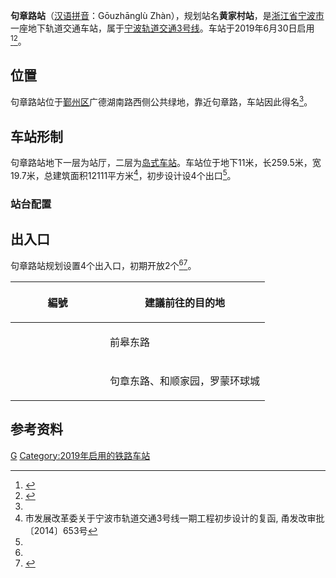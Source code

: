 {{Infobox station
| name = 句章路站
| eng_name = Gouzhang Road Station
| linecolour = {{NingboRT color|3|s}}
| type = [[地铁站|地铁站]]
| image = Gouzhang Road Station, 2019-06-30 01.jpg
| caption = 句章路站站台，摄于2019年
| address = 天童南路和泰康中路路口
| borough = [[浙江省|浙江省]][[宁波市|宁波市]][[鄞州区|鄞州区]]
| country = {{CHN}}
| coordinates = {{coord|format=dms|display=inline,title|Region:CN_Railway_Station}}
| owned = [[宁波市轨道交通集团有限公司|宁波市轨道交通集团]]
| operator = 宁波市轨道交通集团运营分公司
| line = {{NingboRT Sign|3|full}}
| distance = 
| platform = 1个[[島式月台|島式月台]]
| tracks = 2条
| bus_routes = <!--公交线路-->
| bus_stands = <!--公交站数量-->
| connections = <!--换乘交通-->
| structure = 地下车站
| hall = 地下站厅
| Interchange = 
| elevator = 2部
| exits = 4个（开放2个）
| disabled = <!--无障碍设施-->
| depth = <!--车站埋深-->
| levels = 2层
| architect = 
| architectural_style = 
| colour = {{colorbox|#F7E7CE|border=black}} 香槟金
| status = 在用
| built = 
| opened = {{NingboRT Dater|year|month|day|line=3}}
| closed = 
| former = 
| passengers = 
| pass_year = 
| pass_rank = 
| station_hours =
| hours = {{NingboRT Station Time|3|大金|0:26|高大|0:01|金大|0:30}}
| first = {{NingboRT Time|3大金F|0:26}}<br/>{{NingboRT Time|3高大F|0:01}}
| last = {{NingboRT Time|3大金L|0:26}}<br/>{{NingboRT Time|3金大L|0:30}}
| adjacent = {{s-rail-start}}
{{s-rail|title=NingboRT}}
{{s-line new|system=NingboRT|line=3|previous=鄞州客运总站|next=高塘桥}}
{{s-end}}
| route_map =
}}
'''句章路站'''（[[汉语拼音|汉语拼音]]：Gōuzhānglù Zhàn），规划站名'''黄家村站'''，是[[浙江省|浙江省]][[宁波市|宁波市]]一座地下轨道交通车站，属于[[宁波轨道交通3号线|宁波轨道交通3号线]]。车站于2019年6月30日启用<ref name="main">{{cite web|url=http://daily.cnnb.com.cn/nbrb/images/2014-12/24/A2/nbrb20141224a02.pdf|title=宁波地铁3号线一期开工|author=冯瑄|publisher=宁波日报|date=2014-12-24|accessdate=2014-12-26|archive-date=2014-12-26|archive-url=https://web.archive.org/web/20141226155000/http://daily.cnnb.com.cn/nbrb/images/2014-12/24/A2/nbrb20141224a02.pdf|dead-url=no}}</ref><ref name="open-expect">{{cite web|title=宁波轨交3号线一期6月30日试运营 你想了解的信息都在这|url=http://news.cnnb.com.cn/system/2019/06/20/030061147.shtml|accessdate=2019-06-20|author=张燕|date=2019-06-20|publisher=中国宁波网|archive-date=2019-06-20|archive-url=https://web.archive.org/web/20190620160027/http://news.cnnb.com.cn/system/2019/06/20/030061147.shtml|dead-url=no}}</ref>。

== 位置 ==
句章路站位于[[鄞州区|鄞州区]]广德湖南路西侧公共绿地，靠近句章路，车站因此得名<ref name="main" />。

== 车站形制 ==
句章路站地下一层为站厅，二层为[[岛式车站|岛式车站]]。车站位于地下11米，长259.5米，宽19.7米，总建筑面积12111平方米<ref>市发展改革委关于宁波市轨道交通3号线一期工程初步设计的复函, 甬发改审批〔2014〕653号</ref>，初步设计设4个出口<ref name="main" />。

=== 站台配置 ===
{{RenderStations|system=NingboRT|
{{RailStStart|西}}
{{RailStLine|1|1|dir=l|{{NingboRT Sign|3}} $$高塘桥$$・{{NingboRT Terminus|3|right}}方向}}
{{RailStPlatform|岛}}
{{RailStLine|2|2|dir=r|{{NingboRT Sign|3}} $$鄞州客运总站$$・{{NingboRT Terminus|3|left}}方向}}
{{RailStEnd|东}}
}}

== 出入口 ==
句章路站规划设置4个出入口，初期开放2个<ref name="main" /><ref name=":0">{{Cite web|title=句章路站综合资讯图|url=http://www.nbmetro.com/line_ajax.php?1/65|accessdate=2019-06-29|author=|date=|format=|publisher=宁波市轨道交通集团有限公司|language=}}</ref>。

{| class="wikitable"
! width=135px | 編號 !! 建議前往的目的地
|-
| {{NingboRT Exit|A}}
| 前皋东路
|-
| {{NingboRT Exit|B}}
| 句章东路、和顺家园，罗蒙环球城
|}

== 参考资料 ==
{{reflist}}

{{宁波轨道交通3号线|G}}

[[Category:鄞州区轨道交通车站|G]]
[[Category:2019年启用的铁路车站|Category:2019年启用的铁路车站]]